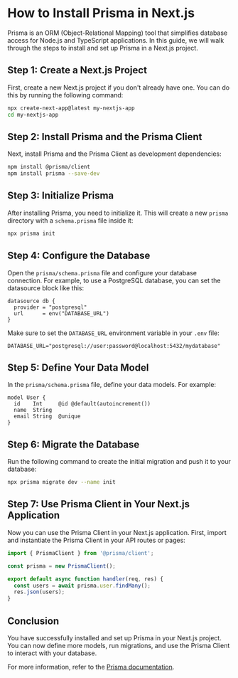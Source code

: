 # How to Install Prisma in Next.js

Prisma is an ORM (Object-Relational Mapping) tool that simplifies database access for Node.js and TypeScript applications. In this guide, we will walk through the steps to install and set up Prisma in a Next.js project.

## Step 1: Create a Next.js Project

First, create a new Next.js project if you don't already have one. You can do this by running the following command:

```bash
npx create-next-app@latest my-nextjs-app
cd my-nextjs-app
```

## Step 2: Install Prisma and the Prisma Client

Next, install Prisma and the Prisma Client as development dependencies:

```bash
npm install @prisma/client
npm install prisma --save-dev
```

## Step 3: Initialize Prisma

After installing Prisma, you need to initialize it. This will create a new `prisma` directory with a `schema.prisma` file inside it:

```bash
npx prisma init
```

## Step 4: Configure the Database

Open the `prisma/schema.prisma` file and configure your database connection. For example, to use a PostgreSQL database, you can set the datasource block like this:

```prisma
datasource db {
  provider = "postgresql"
  url      = env("DATABASE_URL")
}
```

Make sure to set the `DATABASE_URL` environment variable in your `.env` file:

```env
DATABASE_URL="postgresql://user:password@localhost:5432/mydatabase"
```

## Step 5: Define Your Data Model

In the `prisma/schema.prisma` file, define your data models. For example:

```prisma
model User {
  id    Int     @id @default(autoincrement())
  name  String
  email String  @unique
}
```

## Step 6: Migrate the Database

Run the following command to create the initial migration and push it to your database:

```bash
npx prisma migrate dev --name init
```

## Step 7: Use Prisma Client in Your Next.js Application

Now you can use the Prisma Client in your Next.js application. First, import and instantiate the Prisma Client in your API routes or pages:

```javascript
import { PrismaClient } from '@prisma/client';

const prisma = new PrismaClient();

export default async function handler(req, res) {
  const users = await prisma.user.findMany();
  res.json(users);
}
```

## Conclusion

You have successfully installed and set up Prisma in your Next.js project. You can now define more models, run migrations, and use the Prisma Client to interact with your database.

For more information, refer to the [Prisma documentation](https://www.prisma.io/docs/).
